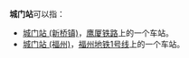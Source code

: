 '''城门站'''可以指：
*[[城门站_(新桥镇)|城门站 (新桥镇)]]，[[鹰厦铁路|鹰厦铁路]]上的一个车站。
*[[城门站_(福州)|城门站 (福州)]]，[[福州地铁1号线|福州地铁1号线]]上的一个车站。
{{disambig|cat=三字车站名消歧义}}
